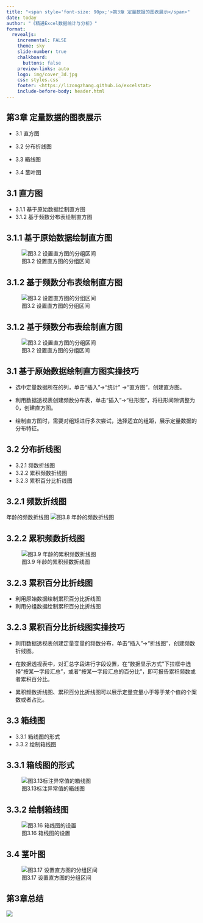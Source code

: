 ```yaml
---
title: "<span style='font-size: 90px;'>第3章 定量数据的图表展示</span>"
date: today
author: "《精通Excel数据统计与分析》"
format: 
  revealjs:
    incremental: FALSE
    theme: sky
    slide-number: true
    chalkboard: 
      buttons: false
    preview-links: auto
    logo: img/cover_3d.jpg
    css: styles.css
    footer: <https://lizongzhang.github.io/excelstat>
    include-before-body: header.html
---
```


## 第3章 定量数据的图表展示{auto-animate="true"}

-   3.1 直方图

-   3.2 分布折线图

-   3.3 箱线图

-   3.4 茎叶图

## 3.1 直方图

::: incremental
-   3.1.1 基于原始数据绘制直方图
-   3.1.2 基于频数分布表绘制直方图
:::

## 3.1.1 基于原始数据绘制直方图
![图3.2 设置直方图的分组区间](img/pic3.2.png)

## 3.1.2 基于频数分布表绘制直方图
![图3.2 设置直方图的分组区间](img/pic3.5.png)

## 3.1.2 基于频数分布表绘制直方图

![图3.2 设置直方图的分组区间](img/pic3.7.png)

## 3.1 基于原始数据绘制直方图实操技巧

-   选中定量数据所在的列，单击“插入”→“统计” →“直方图”，创建直方图。

-   利用数据透视表创建频数分布表，单击“插入”→“柱形图”，将柱形间隙调整为0，创建直方图。

-   绘制直方图时，需要对组矩进行多次尝试，选择适宜的组距，展示定量数据的分布特征。



## 3.2 分布折线图

::: nonincremental
-   3.2.1 频数折线图
-   3.2.2 累积频数折线图	
-   3.2.3 累积百分比折线图	

:::

## 3.2.1 频数折线图

年龄的频数折线图
![图3.8 年龄的频数折线图](img/pic3.8.png)


## 3.2.2 累积频数折线图

![图3.9 年龄的累积频数折线图](img/pic3.9.png)



## 3.2.3 累积百分比折线图

-   利用原始数据绘制累积百分比折线图
-   利用分组数据绘制累积百分比折线图

## 3.2.3 累积百分比折线图实操技巧

-   利用数据透视表创建定量变量的频数分布，单击“插入”→“折线图”，创建频数折线图。

-   在数据透视表中，对汇总字段进行字段设置，在“数据显示方式”下拉框中选择“按某一字段汇总”，或者“按某一字段汇总的百分比”，即可报告累积频数或者累积百分比。

-   累积频数折线图、累积百分比折线图可以展示定量变量小于等于某个值的个案数或者占比。

## 3.3 箱线图

-   3.3.1 箱线图的形式
-   3.3.2 绘制箱线图

## 3.3.1 箱线图的形式

![图3.13标注异常值的箱线图](img/pic3.13.png)

## 3.3.2 绘制箱线图
![图3.16 箱线图的设置](img/pic3.16.png)


## 3.4 茎叶图
![图3.17 设置直方图的分组区间](img/pic3.17.png)

## 第3章总结

![](img/pic3.19.png)

